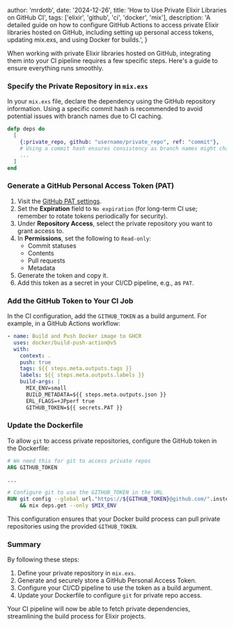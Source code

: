 
  author: 'mrdotb',
  date: '2024-12-26',
  title: 'How to Use Private Elixir Libraries on GitHub CI',
  tags: ['elixir', 'github', 'ci', 'docker', 'mix'],
  description:
    'A detailed guide on how to configure GitHub Actions to access private Elixir libraries hosted on GitHub, including setting up personal access tokens, updating mix.exs, and using Docker for builds.',
}


When working with private Elixir libraries hosted on GitHub, integrating them into your CI pipeline requires a few specific steps. Here's a guide to ensure everything runs smoothly.

### Specify the Private Repository in `mix.exs`

In your `mix.exs` file, declare the dependency using the GitHub repository information. Using a specific commit hash is recommended to avoid potential issues with branch names due to CI caching.

```elixir
defp deps do
  [
    {:private_repo, github: "username/private_repo", ref: "commit"},
    # Using a commit hash ensures consistency as branch names might change.
    ...
  ]
end
```

### Generate a GitHub Personal Access Token (PAT)
1. Visit the [GitHub PAT settings](https://github.com/settings/personal-access-tokens/new).
2. Set the **Expiration** field to `No expiration` (for long-term CI use; remember to rotate tokens periodically for security).
3. Under **Repository Access**, select the private repository you want to grant access to.
4. In **Permissions**, set the following to `Read-only`:
   - Commit statuses
   - Contents
   - Pull requests
   - Metadata
5. Generate the token and copy it.
6. Add this token as a secret in your CI/CD pipeline, e.g., as `PAT`.

### Add the GitHub Token to Your CI Job
In the CI configuration, add the `GITHUB_TOKEN` as a build argument. For example, in a GitHub Actions workflow:

```yaml
- name: Build and Push Docker image to GHCR
  uses: docker/build-push-action@v5
  with:
    context: .
    push: true
    tags: ${{ steps.meta.outputs.tags }}
    labels: ${{ steps.meta.outputs.labels }}
    build-args: |
      MIX_ENV=small
      BUILD_METADATA=${{ steps.meta.outputs.json }}
      ERL_FLAGS=+JPperf true
      GITHUB_TOKEN=${{ secrets.PAT }}
```

### Update the Dockerfile
To allow `git` to access private repositories, configure the GitHub token in the Dockerfile:

```Dockerfile
# We need this for git to access private repos
ARG GITHUB_TOKEN

...

# Configure git to use the GITHUB_TOKEN in the URL
RUN git config --global url."https://${GITHUB_TOKEN}@github.com/".insteadOf "https://github.com/" \
    && mix deps.get --only $MIX_ENV
```

This configuration ensures that your Docker build process can pull private repositories using the provided `GITHUB_TOKEN`.

### Summary
By following these steps:
1. Define your private repository in `mix.exs`.
2. Generate and securely store a GitHub Personal Access Token.
3. Configure your CI/CD pipeline to use the token as a build argument.
4. Update your Dockerfile to configure `git` for private repo access.

Your CI pipeline will now be able to fetch private dependencies, streamlining the build process for Elixir projects.
